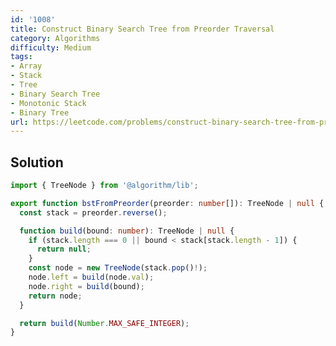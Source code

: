 ```yaml
---
id: '1008'
title: Construct Binary Search Tree from Preorder Traversal
category: Algorithms
difficulty: Medium
tags:
- Array
- Stack
- Tree
- Binary Search Tree
- Monotonic Stack
- Binary Tree
url: https://leetcode.com/problems/construct-binary-search-tree-from-preorder-traversal
---
```


## Solution

```typescript filename="solution.ts" copy
import { TreeNode } from '@algorithm/lib';

export function bstFromPreorder(preorder: number[]): TreeNode | null {
  const stack = preorder.reverse();

  function build(bound: number): TreeNode | null {
    if (stack.length === 0 || bound < stack[stack.length - 1]) {
      return null;
    }
    const node = new TreeNode(stack.pop()!);
    node.left = build(node.val);
    node.right = build(bound);
    return node;
  }

  return build(Number.MAX_SAFE_INTEGER);
}
```

